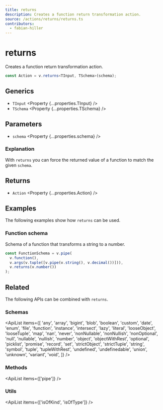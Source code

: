 ```yaml
---
title: returns
description: Creates a function return transformation action.
source: /actions/returns/returns.ts
contributors:
  - fabian-hiller
---
```



# returns

Creates a function return transformation action.

```ts
const Action = v.returns<TInput, TSchema>(schema);
```

## Generics

- `TInput` <Property {...properties.TInput} />
- `TSchema` <Property {...properties.TSchema} />

## Parameters

- `schema` <Property {...properties.schema} />

### Explanation

With `returns` you can force the returned value of a function to match the given `schema`.

## Returns

- `Action` <Property {...properties.Action} />

## Examples

The following examples show how `returns` can be used.

### Function schema

Schema of a function that transforms a string to a number.

```ts
const FunctionSchema = v.pipe(
  v.function(),
  v.args(v.tuple([v.pipe(v.string(), v.decimal())])),
  v.returns(v.number())
);
```

## Related

The following APIs can be combined with `returns`.

### Schemas

<ApiList
  items={[
    'any',
    'array',
    'bigint',
    'blob',
    'boolean',
    'custom',
    'date',
    'enum',
    'file',
    'function',
    'instance',
    'intersect',
    'lazy',
    'literal',
    'looseObject',
    'looseTuple',
    'map',
    'nan',
    'never',
    'nonNullable',
    'nonNullish',
    'nonOptional',
    'null',
    'nullable',
    'nullish',
    'number',
    'object',
    'objectWithRest',
    'optional',
    'picklist',
    'promise',
    'record',
    'set',
    'strictObject',
    'strictTuple',
    'string',
    'symbol',
    'tuple',
    'tupleWithRest',
    'undefined',
    'undefinedable',
    'union',
    'unknown',
    'variant',
    'void',
  ]}
/>

### Methods

<ApiList items={['pipe']} />

### Utils

<ApiList items={['isOfKind', 'isOfType']} />
